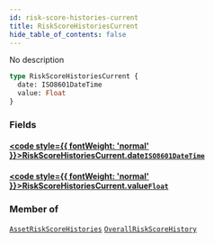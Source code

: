 ```yaml
---
id: risk-score-histories-current
title: RiskScoreHistoriesCurrent
hide_table_of_contents: false
---
```








No description

```graphql
type RiskScoreHistoriesCurrent {
  date: ISO8601DateTime
  value: Float
}
```


### Fields

#### [<code style={{ fontWeight: 'normal' }}>RiskScoreHistoriesCurrent.<b>date</b></code>](#)<Bullet />[`ISO8601DateTime`](/api/graphql/documentation/scalars/iso8601-date-time) <Badge class="secondary" text="scalar"/>
> 
> 

#### [<code style={{ fontWeight: 'normal' }}>RiskScoreHistoriesCurrent.<b>value</b></code>](#)<Bullet />[`Float`](/api/graphql/documentation/scalars/float) <Badge class="secondary" text="scalar"/>
> 
> 



### Member of

[`AssetRiskScoreHistories`](/api/graphql/documentation/objects/asset-risk-score-histories)  <Badge class="secondary" text="object"/><Bullet />[`OverallRiskScoreHistory`](/api/graphql/documentation/objects/overall-risk-score-history)  <Badge class="secondary" text="object"/>



